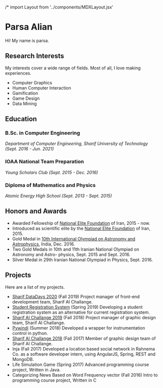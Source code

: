 /* import Layout from '../components/MDXLayout.jsx'

<Avatar size="40%" />

# Parsa Alian

Hi! My name is parsa.

## Research Interests

My interests cover a wide range of fields. Most of all, I love making experiences.

-   Computer Graphics
-   Human Computer Interaction
-   Gamification
-   Game Design
-   Data Mining

## Education

### B.Sc. in Computer Engineering

_Department of Computer Engineering, Sharif University of Technology (Sept. 2016 - Jun. 2021)_

### IOAA National Team Preparation

_Young Scholars Club (Sept. 2015 - Dec. 2016)_

### Diploma of Mathematics and Physics

_Atomic Energy High School (Sept. 2013 - Sept. 2015)_

## Honors and Awards

-   Awarded Fellowship of [National Elite Foundation](https://en.bmn.ir/) of Iran, 2015 - now.
-   Introduced as scientific elite by the [National Elite Foundation](https://en.bmn.ir/) of Iran, 2015.
-   Gold Medal in [10th International Olympiad on Astronomy and Astrophysics](http://www.ioaa2016.in/), India, Dec. 2016.
-   Two Gold Medals in 10th and 11th Iranian National Olympiad on Astronomy and Astro- physics, Sept. 2015 and Sept. 2016.
-   Silver Medal in 29th Iranian National Olympiad in Physics, Sept. 2016.

## Projects

Here are a list of my projects.

-   [Sharif DataDays 2020](https://datadays.sharif.edu/) (Fall 2019)
    Project manager of front-end development team, Sharif AI Challange.
-   [Student Registration System](https://github.com/parsaalian/sadedu) (Spring 2019)
    Developing a student registration system as an alternative for current registration system.
-   [Sharif AI Challange 2019](https://aichallenge.sharif.edu/) (Fall 2018)
    Project manager of graphic design team, Sharif AI Challange.
-   [Pywindi](https://github.com/parsaalian/pywindi) (Summer 2018)
    Developed a wrapper for instrumentation control in python.
-   [Sharif AI Challange 2018](https://aichallenge.sharif.edu/) (Fall 2017)
    Member of graphic design team of Sharif AI Challange.
-   Inja (Fall 2017)
    Developed a location based social network in Rahnema Co. as a software developer intern, using AngularJS, Spring, REST and MongoDB.
-   Life Simulation Game (Spring 2017)
    Advanced programming course project, Written in Java.
-   Categorizing News Based on Word Frequency vector (Fall 2016)
    Intro to programming course project, Written in C
